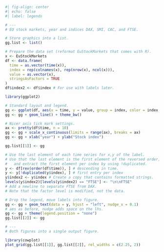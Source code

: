 ```r
#| fig-align: center
#| echo: false
#| label: legends

# ---
# EU stock markets, year and indices DAX, SMI, CAC, and FTSE.

# Store graphics into a list.
gg.list <- list()

# Prepare the data set (reformat EuStockMarkets that comes with R).
x <- EuStockMarkets
df <- data.frame(
  time = as.vector(time(x)),
  index = rep(colnames(x), rep(nrow(x), ncol(x))),
  value = as.vector(x),
  stringsAsFactors = TRUE
)
df$index2 <- df$index # For use with labels later.

library(ggplot2)

# Standard layout and legend.
gg <- ggplot(df, aes(x = time, y = value, group = index, color = index, label = index2))
gg <- gg + geom_line() + theme_bw()

# Nicer axis tick mark settings.
ax <- pretty(df$time, n = 10)
gg <- gg + scale_x_continuous(limits = range(ax), breaks = ax)
gg <- gg + xlab("year") + ylab("Stock index")

gg.list[[1]] <- gg

# Use the last element of each time series for x,y of the label.
# Use that the last element is the first element of the reversed order,
#   and extract the first element per index by using !duplicated.
y <- df[rev(order(df$time)), ] # descending in time.
y <- y[!duplicated(y$index), ] # first entry per index
y$index2 <- y$index # Create a copy that contains formatted strings.
levels(y$index2)[levels(y$index2) == "FTSE"] <- "\n\nFTSE"
# Add a newline to separate FTSE from DAX.
# Note that the factor level is modified, not the data.

# Drop the legend, move labels into figure.
gg <- gg + geom_text(data = y, hjust = "left", nudge_x = 0.1)
# aes as before, nudge adds space on the lhs.
gg <- gg + theme(legend.position = "none")
gg.list[[2]] <- gg

# ---
# Both figures into a single output figure.

library(cowplot)
plot_grid(gg.list[[1]], gg.list[[2]], rel_widths = c(2.25, 2))

```